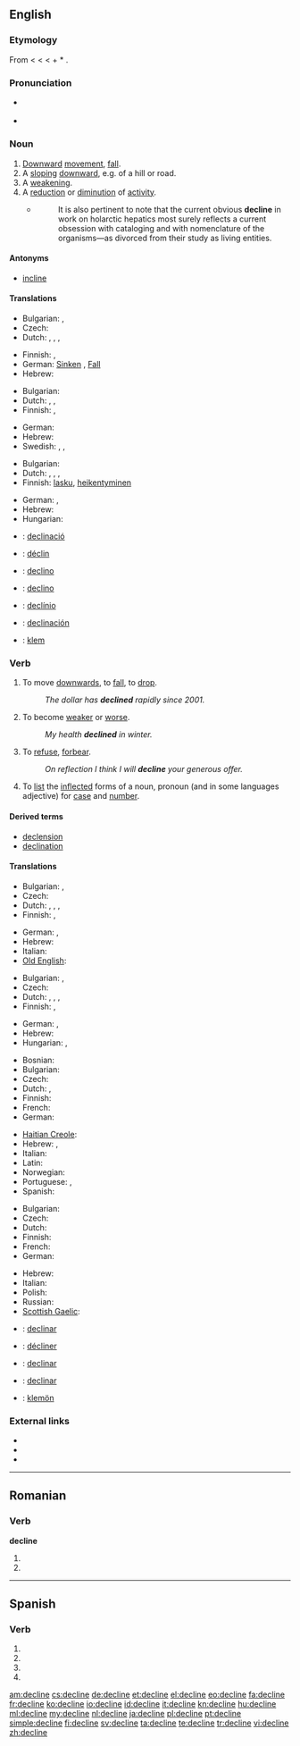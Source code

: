 {{also|decliné|décline|décliné}}
==English==

===Etymology===
From {{etyl|enm}} {{term|lang=enm|declinen}} < {{etyl|fro}} {{term|lang=fro|decliner}} < {{etyl|la}} {{term|lang=la|declinare||to bend, turn aside, deflect, inflect, decline}} < {{term|lang=la|de||down}} + * {{term|lang=la||clinare|to bend, incline}}.

===Pronunciation===
* {{a|US}} {{IPA|/dəˈklɑɪn/}}
* {{audio|en-us-decline.ogg|Audio (US)}}

===Noun===
{{en-noun}} {{rfex}}

# [[downward|Downward]] [[movement]], [[fall]].
# A [[sloping]] [[downward]], e.g. of a hill or road.
# A [[weakening]].
# A [[reduction]] or [[diminution]] of [[activity]].
#* {{RQ:Schuster Hepaticae V|ix}}
#*: It is also pertinent to note that the current obvious '''decline''' in work on holarctic hepatics most surely reflects a current obsession with cataloging and with nomenclature of the organisms—as divorced from their study as living entities.

====Antonyms====
* [[incline]]

====Translations====
{{trans-top|downward movement, fall}}
* Bulgarian: {{t|bg|западане|n}},  {{t|bg|упадък|m}}
* Czech: {{t|cs|pokles|m}}
* Dutch: {{t-|nl|terugval|m}}, {{t|nl|achteruitgang|m}}, {{t-|nl|verval|n}}, {{t+|nl|afname|f}}
{{trans-mid}}
* Finnish: {{t+|fi|lasku}}, {{t-|fi|pudotus}}
* German: [[Sinken]] {{n}}, [[Fall]] {{m}}
* Hebrew: {{t+|he|נפילה|f|tr=nefilá}}
{{trans-bottom}}

{{trans-top|sloping downward}}
* Bulgarian: {{t+|bg|склон}}
* Dutch: {{t-|nl|verval|n}}, {{t+|nl|afname|f}}, {{t+|nl|helling|f}}
* Finnish: {{t+|fi|lasku}}, {{t-|fi|alamäki}}
{{trans-mid}}
* German: {{t+|de|Gefälle|n}}
* Hebrew: {{t-|he|ירידה|f|tr=yeridá}}
* Swedish: {{t|sv|nedförsbacke|c}}, {{t|sv|utförsbacke|c}}, {{t|sv|medlut|n}}
{{trans-bottom}}

{{trans-top|weakening}}
* Bulgarian: {{t|bg|влошаване|n}}
* Dutch: {{t|nl|verzwakking|f}}, {{t|nl|achteruitgang|m}}, {{t-|nl|verval|n}}, {{t+|nl|afname|f}}
* Finnish: [[lasku]], [[heikentyminen]]
{{trans-mid}}
* German: {{t+|de|Abnahme|f}}, {{t+|de|Rückgang|m}}
* Hebrew: {{t-|he|היחלשות|f|tr=hekhalshút}}
* Hungarian: {{t+|hu|hanyatlás}}
{{trans-bottom}}

{{checktrans-top}}
* {{ttbc|ca}}: [[declinació]] {{f}}
* {{ttbc|fr}}: [[déclin]]
* {{ttbc|ia}}: [[declino]]
* {{ttbc|it}}: [[declino]]
{{trans-mid}}
* {{ttbc|pt}}: [[declínio]]
* {{ttbc|es}}: [[declinación]] {{f}}
* {{ttbc|vo}}: [[klem]]
{{trans-bottom}}

===Verb===
{{en-verb|declin|es}}

# {{intransitive}} To move [[downwards]], to [[fall]], to [[drop]].
#: ''The dollar has '''declined''' rapidly since 2001.''
# {{intransitive}} To become [[weak]]er or [[worse]].
#: ''My health '''declined''' in winter.''
# {{transitive}} To [[refuse]], [[forbear]].
#: ''On reflection I think I will '''decline''' your generous offer.''
# {{transitive|grammar}} To [[list]] the [[inflect]]ed forms of a noun, pronoun (and in some languages adjective) for [[case]] and [[number]].

====Derived terms====
* [[declension]]
* [[declination]]

====Translations====
{{trans-top|move downwards}}
* Bulgarian: {{t|bg|спадам}},  {{t|bg|наклонявам се надолу}}
* Czech: {{t-|cs|klesat}}
* Dutch: {{t+|nl|afnemen}}, {{t-|nl|terugvallen}}, {{t-|nl|achteruitgaan}}, {{t+|nl|vervallen}}
* Finnish: {{t+|fi|laskea}}, {{t+|fi|pudota}}
{{trans-mid}}
* German: {{t+|de|sinken}}, {{t+|de|fallen}}
* Hebrew: {{t+|he|ירד|tr=yarád}}
* Italian: {{t-|it|declinare}}
* [[Old English]]: {{t-|ang|dreosan|alt=drēosan|xs=Old English}}
{{trans-bottom}}

{{trans-top|weaken}}
* Bulgarian: {{t|bg|западам}},  {{t|bg|влошавам се}}
* Czech: {{t-|cs|klesat}}
* Dutch: {{t+|nl|afnemen}}, {{t-|nl|achteruitgaan}}, {{t|nl|afzwakken}}, {{t+|nl|verzwakken}}
* Finnish: {{t-|fi|heikentyä}}, {{t-|fi|heiketä}}
{{trans-mid}}
* German: {{t+|de|abnehmen}}, {{t+|de|zurückgehen}}
* Hebrew: {{t-|he|נחלש|tr=nekhlásh}}
* Hungarian: {{t-|hu|gyengül}},  {{t-|hu|hanyatlik}}
{{trans-bottom}}

{{trans-top|refuse}}
* Bosnian: {{t|bs|odbiti}}
* Bulgarian: {{t|bg|отказвам}}
* Czech: {{t-|cs|odmítnout}}
* Dutch: {{t+|nl|afwijzen}}, {{t+|nl|weigeren}}
* Finnish: {{t+|fi|kieltäytyä}}
* French: {{t+|fr|refuser}}
* German: {{t+|de|ablehnen}}
{{trans-mid}}
* [[Haitian Creole]]: {{tø|ht|refize}}
* Hebrew: {{t-|he|דחה|tr=dakháh}}, {{t-|he|סירב|tr=serév}}
* Italian: {{t-|it|declinare}}
* Latin: {{t-|la|abnego|alt=abnegō}}
* Norwegian: {{t+|no|avslå}}
* Portuguese: {{t+|pt|declinar}}, {{t+|pt|recusar}}
* Spanish: {{t+|es|rechazar}}
{{trans-bottom}}

{{trans-top|inflect}}
* Bulgarian: {{t|bg|скланям}}
* Czech: {{t+|cs|skloňovat}}
* Dutch: {{t+|nl|verbuigen}}
* Finnish: {{t+|fi|taivuttaa}}
* French: {{t+|fr|accorder}}
* German: {{t+|de|deklinieren}}
{{trans-mid}}
* Hebrew: {{t|he|היטה|tr=hitá}}
* Italian: {{t-|it|declinare}}
* Polish: {{t+|pl|deklinować}}
* Russian: {{t+|ru|склонять|tr=sklonjat'}}
* [[Scottish Gaelic]]: {{t|gd|claon}}
{{trans-bottom}}

{{checktrans-top}}
* {{ttbc|ca}}: [[declinar]]
* {{ttbc|fr}}: [[décliner]]
{{trans-mid}}
* {{ttbc|ia}}: [[declinar]]
* {{ttbc|es}}: [[declinar]]
* {{ttbc|vo}}: [[klemön]]
{{trans-bottom}}

===External links===
* {{R:Webster 1913}}
* {{R:Century 1911}}
* {{R:OneLook}}

----

==Romanian==

===Verb===
'''decline'''

# {{ro-form-verb|3s|sub|declina}}
# {{ro-form-verb|3p|sub|declina}}

----

==Spanish==

===Verb===
{{es-verb-form|declinar}}

# {{es-verb form of|ending=ar|mood=imperative|pers=2|formal=yes|number=singular|[[declinar]]}}
# {{es-verb form of|ending=ar|mood=subjunctive|tense=present|pers=1|number=singular|[[declinar]]}}
# {{es-verb form of|ending=ar|mood=subjunctive|tense=present|pers=2|formal=yes|number=singular|[[declinar]]}}
# {{es-verb form of|ending=ar|mood=subjunctive|tense=present|pers=3|number=singular|[[declinar]]}}

[[am:decline]]
[[cs:decline]]
[[de:decline]]
[[et:decline]]
[[el:decline]]
[[eo:decline]]
[[fa:decline]]
[[fr:decline]]
[[ko:decline]]
[[io:decline]]
[[id:decline]]
[[it:decline]]
[[kn:decline]]
[[hu:decline]]
[[ml:decline]]
[[my:decline]]
[[nl:decline]]
[[ja:decline]]
[[pl:decline]]
[[pt:decline]]
[[simple:decline]]
[[fi:decline]]
[[sv:decline]]
[[ta:decline]]
[[te:decline]]
[[tr:decline]]
[[vi:decline]]
[[zh:decline]]
